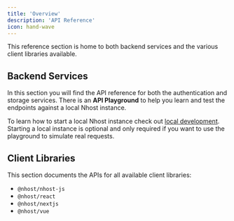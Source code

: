 ```yaml
---
title: 'Overview'
description: 'API Reference'
icon: hand-wave
---
```


This reference section is home to both backend services and the various client libraries available. 

## Backend Services

In this section you will find the API reference for both the authentication and storage services. There is an **API Playground** to help you learn and test the endpoints against a local Nhost instance.

To learn how to start a local Nhost instance check out [local development](/development/cli/overview). Starting a local instance is optional and only required if you want to use the playground to simulate real requests.

## Client Libraries

This section documents the APIs for all available client libraries:

- `@nhost/nhost-js`
- `@nhost/react`
- `@nhost/nextjs`
- `@nhost/vue`


